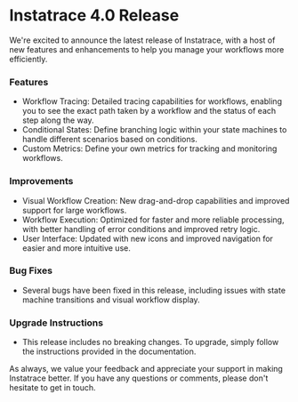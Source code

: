 # Instatrace 4.0 Release

We're excited to announce the latest release of Instatrace, with a host of new features and enhancements to help you manage your workflows more efficiently.

### Features

- Workflow Tracing: Detailed tracing capabilities for workflows, enabling you to see the exact path taken by a workflow and the status of each step along the way.
- Conditional States: Define branching logic within your state machines to handle different scenarios based on conditions.
- Custom Metrics: Define your own metrics for tracking and monitoring workflows.

### Improvements

- Visual Workflow Creation: New drag-and-drop capabilities and improved support for large workflows.
- Workflow Execution: Optimized for faster and more reliable processing, with better handling of error conditions and improved retry logic.
- User Interface: Updated with new icons and improved navigation for easier and more intuitive use.

### Bug Fixes

- Several bugs have been fixed in this release, including issues with state machine transitions and visual workflow display.

### Upgrade Instructions

- This release includes no breaking changes. To upgrade, simply follow the instructions provided in the documentation.

As always, we value your feedback and appreciate your support in making Instatrace better. If you have any questions or comments, please don't hesitate to get in touch.
